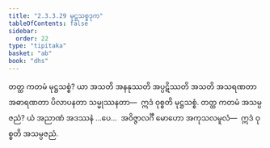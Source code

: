 ```yaml
---
title: "2.3.3.29 မုဋ္ဌသစ္စဒုက"
tableOfContents: false
sidebar:
  order: 22
type: "tipitaka"
basket: "ab"
book: "dhs"
---
```



<DynamicBreadcrumb />

<Division number="1356" book="dhs">

<Paragraph number="2061" book="dhs">
တတ္ထ ကတမံ မုဋ္ဌသစ္စံ? ယာ အသတိ အနနုဿတိ အပ္ပဋိဿတိ အသတိ အသရဏတာ အဓာရဏတာ ပိလာပနတာ သမ္မုဿနတာ—  ဣဒံ ဝုစ္စတိ မုဋ္ဌသစ္စံ.
</Paragraph>

</Division>
<Division number="1357" book="dhs">

<Paragraph number="2062" book="dhs">
တတ္ထ ကတမံ အသမ္ပဇညံ? ယံ အညာဏံ အဒဿနံ …ပေ…  အဝိဇ္ဇာလင်္ဂီ မောဟော အကုသလမူလံ—  ဣဒံ ဝုစ္စတိ အသမ္ပဇညံ.
</Paragraph>
</Division>